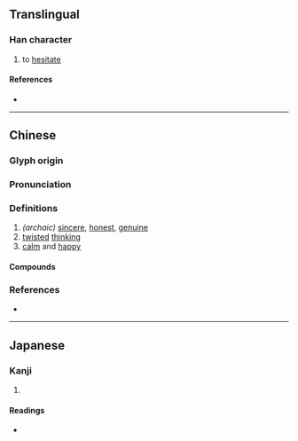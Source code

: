 {{character info}}
==Translingual==

===Han character===
{{Han char|rn=61|rad=心|as=09|sn=12|four=94011|canj=PTMV|ids=⿰忄甚}}

# to [[hesitate]]

====References====
* {{Han ref|kx=0395.060|dkj=10940|dj=0731.160|hdz=42326.010|uh=6116|ud=24854|bh=D942|bd=55618}}

----

==Chinese==
{{zh-forms}}

===Glyph origin===
{{Han etym}}

===Pronunciation===
{{zh-pron
|m=chén,dān
|c=sam4
|mn=tw:sīm
|mc=y
|oc=y
|cat=
}}

===Definitions===
{{zh-hanzi}}

# ''(archaic)'' [[sincere]], [[honest]], [[genuine]]
# [[twisted]] [[thinking]]
# [[calm]] and [[happy]]

====Compounds====
{{zh-der|斟愖}}

===References===
* {{R:twedu|B01140}}

----

==Japanese==

===Kanji===
{{ja-kanji|grade=|rs=心09}}

# {{rfdef|ja|sort=心09}}

====Readings====
* {{ja-readings|on=しん, じん, たん, とん)|kun=まこと, たの-しむ}}